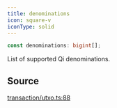 ```yaml
---
title: denominations
icon: square-v
iconType: solid
---
```


```ts
const denominations: bigint[];
```

List of supported Qi denominations.

## Source

[transaction/utxo.ts:88](https://github.com/dominant-strategies/quais.js/blob/d79133d03d4e2f5f449e58c11b76623b0c041d22/src/transaction/utxo.ts#L88)
